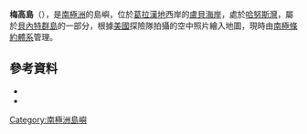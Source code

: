 {{coord|66|55|S|67|36|W|source:GNIS|display=title}}

'''梅高島'''（{{lang-en|Megaw Island}}），是[[南極洲|南極洲]]的島嶼，位於[[葛拉漢地|葛拉漢地]]西岸的[[盧貝海岸|盧貝海岸]]，處於[[哈努斯灣|哈努斯灣]]，屬於[[貝內特群島|貝內特群島]]的一部分，根據[[美國|美國]]探險隊拍攝的空中照片繪入地圖，現時由[[南極條約體系|南極條約體系]]管理。

==參考資料==
*{{cite gnis | type = antarid | id = 9801| name = Megaw Island | accessdate = 2013-09-12}}
*{{usgs-gazetteer|id=9801}}

{{DEFAULTSORT:Megaw Island}}
[[Category:南極洲島嶼|Category:南極洲島嶼]]


{{LoubetCoast-geo-stub}}